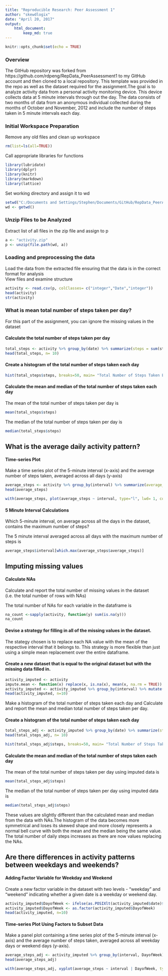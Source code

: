 ```yaml
---
title: "Reproducible Research: Peer Assessment 1"
author: "skewdlogix"
date: "April 20, 2017"
output:
    html_document:
        keep_md: true
---
```


```r
knitr::opts_chunk$set(echo = TRUE)
```

### Overview

The GitHub repository was forked from https://github.com/rdpeng/RepData_PeerAssessment1 to my GitHub account and then cloned to a local repository. This template was provided in the repo as well as the dataset required for the assignment.The goal is to analyze activity data from a personal activity monitoring device. This device collects data at 5 minute intervals through out the day. The data consists of two months of data from an anonymous individual collected during the months of October and November, 2012 and include the number of steps taken in 5 minute intervals each day. 


### Initial Workspace Preparation

Remove any old files and clean up workspace

```r
rm(list=ls(all=TRUE))
```

Call appropriate libraries for functions

```r
library(lubridate)
library(dplyr)
library(knitr)
library(markdown)
library(lattice)
```

Set working directory and assign it to wd

```r
setwd("C:/Documents and Settings/Stephen/Documents/GitHub/RepData_PeerAssessment1")
wd <- getwd()
```


### Unzip Files to be Analyzed

Extract list of all files in the zip file and assign to p  

```r
a <- "activity.zip"
p <- unzip(file.path(wd, a))
```


### Loading and preprocessing the data

Load the data from the extracted file ensuring that the data is in the correct format for analysis  
View files and examine structure

```r
activity <- read.csv(p, colClasses= c("integer","Date","integer"))
head(activity)
str(activity)
```

### What is mean total number of steps taken per day?

For this part of the assignment, you can ignore the missing values in the dataset

#### Calculate the total number of steps taken per day

```r
total_steps <- activity %>% group_by(date) %>% summarize(steps = sum(steps, na.rm= TRUE))
head(total_steps, n= 10)
```

#### Create a histogram of the total number of steps taken each day

```r
hist(total_steps$steps, breaks=50, main= "Total Number of Steps Taken Each Day", xlab= "Total Steps per Day", ylab= "Number of Days", col= "red")
```

#### Calculate the mean and median of the total number of steps taken each day

The mean of the total number of steps taken per day is 
```r
mean(total_steps$steps)
```

The median of the total number of steps taken per day is
```r
median(total_steps$steps)
```

## What is the average daily activity pattern?

#### Time-series Plot

Make a time series plot of the 5-minute interval (x-axis) and the average number of steps taken, averaged across all days (y-axis)

```r
average_steps <- activity %>% group_by(interval) %>% summarize(average_steps = mean(steps, na.rm= TRUE))
head(average_steps)

with(average_steps, plot(average_steps ~ interval, type="l", lwd= 1, col= "red", main= "Average Number of Steps Taken By 5 Minute Interval", ylab="Average Number of Steps Taken", xlab= "5 Minute Interval"))
```

#### 5 Minute Interval Calculations

Which 5-minute interval, on average across all the days in the dataset, contains the maximum number of steps?

The 5 minute interval averaged across all days with the maximum number of steps is
```r
average_steps$interval[which.max(average_steps$average_steps)]
```

## Imputing missing values

#### Calculate NAs

Calculate and report the total number of missing values in the dataset (i.e. the total number of rows with NAs)

The total number of NAs for each variable in the dataframe is
```r
na_count <-sapply(activity, function(y) sum(is.na(y)))
na_count
```

#### Devise a strategy for filling in all of the missing values in the dataset. 

The stategy chosen is to replace each NA value with the mean of the respective interval that it belongs to. This strategy is more flexible than just using a simple mean replacement over the entire dataframe.

#### Create a new dataset that is equal to the original dataset but with the missing data filled in.

```r
activity_imputed <- activity
impute.mean <- function(x) replace(x, is.na(x), mean(x, na.rm = TRUE))
activity_imputed <- activity_imputed %>% group_by(interval) %>% mutate(steps=impute.mean(steps))
head(activity_imputed, n=10)
```

Make a histogram of the total number of steps taken each day and Calculate and report the mean and median total number of steps taken per day.

#### Create a histogram of the total number of steps taken each day

```r
total_steps_adj <- activity_imputed %>% group_by(date) %>% summarize(steps = sum(steps, na.rm= TRUE))
head(total_steps_adj, n= 10)

hist(total_steps_adj$steps, breaks=50, main= "Total Number of Steps Taken Each Day (Imputed Data)", xlab= "Total Steps per Day", ylab= "Number of Days", col= "red")
```

#### Calculate the mean and median of the total number of steps taken each day

The mean of the total number of steps taken per day using imputed data is 
```r
mean(total_steps_adj$steps)
```

The median of the total number of steps taken per day using imputed data is
```r
median(total_steps_adj$steps)
```

These values are slightly different than the calculated mean and median from the data with NAs.The histogram of the data becomes more symmetrical and loses its skewed shape and more closely represents a normal bell curve with both the mean and the median being the same value. The total number of daily steps increases as there are now values replacing the NAs. 

## Are there differences in activity patterns between weekdays and weekends?

#### Adding Factor Variable for Weekday and Weekend

Create a new factor variable in the dataset with two levels - "weekday" and "weekend" indicating whether a given date is a weekday or weekend day.

```r
activity_imputed$DayofWeek <- ifelse(as.POSIXlt(activity_imputed$date)$wday %in% c(0,6),"weekend", "weekday")
activity_imputed$DayofWeek <- as.factor(activity_imputed$DayofWeek)
head(activity_imputed, n=10)
```

#### Time-series Plot Using Factors to Subset Data

Make a panel plot containing a time series plot of the 5-minute interval (x-axis) and the average number of steps taken, averaged across all weekday days or weekend days (y-axis).

```r
average_steps_adj <- activity_imputed %>% group_by(interval, DayofWeek) %>% summarize(average_steps = mean(steps, na.rm= TRUE))
head(average_steps_adj)

with(average_steps_adj, xyplot(average_steps ~ interval | DayofWeek, type="l", lwd= 1, layout= c(1, 2), col= "red", main= "Average Number of Steps Taken By 5 Minute Interval", ylab="Average Number of Steps Taken", xlab= "5 Minute Interval"))
```














